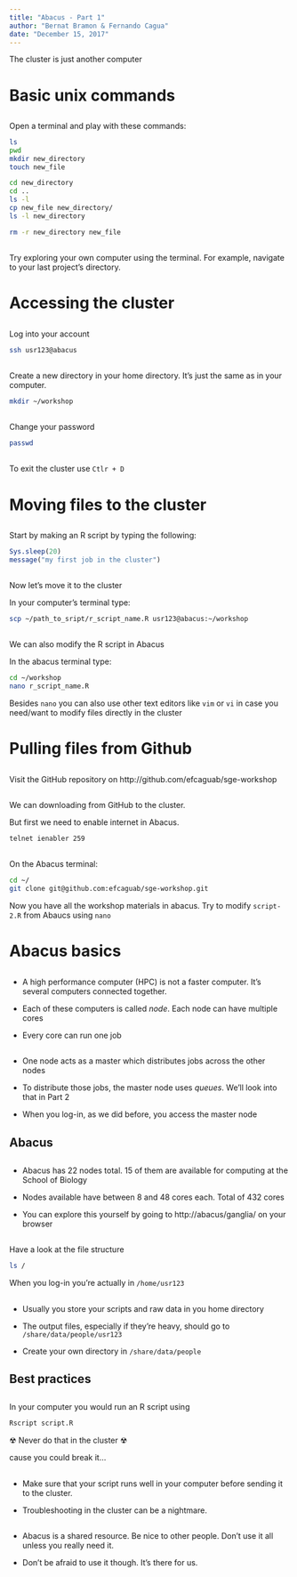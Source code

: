 ```yaml
---
title: "Abacus - Part 1"
author: "Bernat Bramon & Fernando Cagua"
date: "December 15, 2017"
---
```


The cluster is just another computer

# Basic unix commands

## 

Open a terminal and play with these commands:

```bash
ls
pwd
mkdir new_directory
touch new_file

cd new_directory
cd ..
ls -l 
cp new_file new_directory/
ls -l new_directory

rm -r new_directory new_file
```


## 

Try exploring your own computer using the terminal. For example, navigate to your last project's directory.

# Accessing the cluster

## 

Log into your account

```bash
ssh usr123@abacus
```

##

Create a new directory in your home directory. It's just the same as in your computer.

```bash
mkdir ~/workshop
```

## 

Change your password

```bash
passwd
```


##

To exit the cluster use `Ctlr + D`

# Moving files to the cluster

##

Start by making an R script by typing the following:

```r
Sys.sleep(20)
message("my first job in the cluster")
```

## 

Now let's move it to the cluster

In your computer's terminal type:

```bash
scp ~/path_to_sript/r_script_name.R usr123@abacus:~/workshop 
```

## 

We can also modify the R script in Abacus

In the abacus terminal type:

```bash
cd ~/workshop
nano r_script_name.R
```

Besides `nano` you can also use other text editors like `vim` or `vi` in case you need/want to modify files directly in the cluster

# Pulling files from Github


## 

Visit the GitHub repository on http://github.com/efcaguab/sge-workshop

## 
We can downloading from GitHub to the cluster. 

But first we need to enable internet in Abacus.

```bash
telnet ienabler 259
```

## 

On the Abacus terminal:

```bash
cd ~/
git clone git@github.com:efcaguab/sge-workshop.git
```

Now you have all the workshop materials in abacus. Try to modify `script-2.R` from Abaucs using `nano`

# Abacus basics

##

- A high performance computer (HPC) is not a faster computer. It's several computers connected together.

- Each of these computers is called *node*. Each node can have multiple cores

- Every core can run one job

## 

- One node acts as a master which distributes jobs across the other nodes

- To distribute those jobs, the master node uses *queues*. We'll look into that in Part 2

- When you log-in, as we did before, you access the master node

## Abacus

##

- Abacus has 22 nodes total. 15 of them are available for computing at the School of Biology

- Nodes available have between 8 and 48 cores each. Total of 432 cores

- You can explore this yourself by going to http://abacus/ganglia/ on your browser

## 

Have a look at the file structure

```bash
ls /
```

When you log-in you're actually in `/home/usr123`

##

- Usually you store your scripts and raw data in you home directory

- The output files, especially if they're heavy, should go to `/share/data/people/usr123`

- Create your own directory in `/share/data/people`

## Best practices

##

In your computer you would run an R script using 

```bash
Rscript script.R
```

<span class="rojito">&#9762; Never do that in the cluster &#9762;</span>

cause you could break it...

##

- Make sure that your script runs well in your computer before sending it to the cluster. 

- Troubleshooting in the cluster can be a nightmare.

##

- Abacus is a shared resource. Be nice to other people. Don't use it all unless you really need it.

- Don't be afraid to use it though. It's there for us.



